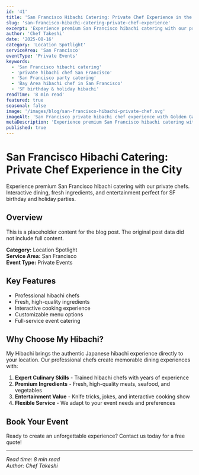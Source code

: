 ```yaml
---
id: '41'
title: 'San Francisco Hibachi Catering: Private Chef Experience in the City'
slug: 'san-francisco-hibachi-catering-private-chef-experience'
excerpt: 'Experience premium San Francisco hibachi catering with our private chefs. Interactive dining, fresh ingredients, and entertainment perfect for SF birthday and holiday parties.'
author: 'Chef Takeshi'
date: '2025-08-16'
category: 'Location Spotlight'
serviceArea: 'San Francisco'
eventType: 'Private Events'
keywords:
  - 'San Francisco hibachi catering'
  - 'private hibachi chef San Francisco'
  - 'San Francisco party catering'
  - 'Bay Area hibachi chef in San Francisco'
  - 'SF birthday & holiday hibachi'
readTime: '8 min read'
featured: true
seasonal: false
image: '/images/blog/san-francisco-hibachi-private-chef.svg'
imageAlt: 'San Francisco private hibachi chef experience with Golden Gate Bridge view, elegant apartment dining, premium place settings, and sophisticated city atmosphere'
metaDescription: 'Experience premium San Francisco hibachi catering with private chefs. Interactive dining, fresh ingredients, perfect for SF birthday and holiday parties.'
published: true
---
```


# San Francisco Hibachi Catering: Private Chef Experience in the City

Experience premium San Francisco hibachi catering with our private chefs. Interactive dining, fresh ingredients, and entertainment perfect for SF birthday and holiday parties.

## Overview

This is a placeholder content for the blog post. The original post data did not include full content.

**Category:** Location Spotlight  
**Service Area:** San Francisco  
**Event Type:** Private Events

## Key Features

- Professional hibachi chefs
- Fresh, high-quality ingredients
- Interactive cooking experience
- Customizable menu options
- Full-service event catering

## Why Choose My Hibachi?

My Hibachi brings the authentic Japanese hibachi experience directly to your location. Our professional chefs create memorable dining experiences with:

1. **Expert Culinary Skills** - Trained hibachi chefs with years of experience
2. **Premium Ingredients** - Fresh, high-quality meats, seafood, and vegetables
3. **Entertainment Value** - Knife tricks, jokes, and interactive cooking show
4. **Flexible Service** - We adapt to your event needs and preferences

## Book Your Event

Ready to create an unforgettable experience? Contact us today for a free quote!

---

*Read time: 8 min read*  
*Author: Chef Takeshi*

